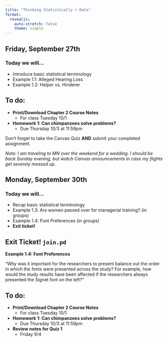 ```yaml
---
title: "Thinking Statistically + Data"
format: 
  revealjs:
    auto-stretch: false
    theme: simple
---
```


## Friday, September 27th
### Today we will...

+ Introduce basic statistical terminology
+ Example 1.1: Alleged Hearing Loss
+ Example 1.2: Helper vs. Hinderer

## To do:

+ **Print/Download Chapter 2 Course Notes**
  + For class Tuesday 10/1
+ **Homework 1: Can chimpanzees solve problems?**
  + Due Thursday 10/3 at 11:59pm
  
::: callout-warning
Don't forget to take the Canvas Quiz **AND** submit your completed assignment.
:::
  
*Note: I am traveling to MN over the weekend for a wedding. I should be back Sunday evening, but watch Canvas announcements in case my flights get severely messed up.*

## Monday, September 30th
### Today we will...

+ Recap basic statistical terminology
+ Example 1.3: Are women passed over for managerial training? (in groups)
+ Example 1.4: Font Preferences (in groups)
+ **Exit ticket!**

## Exit Ticket! `join.pd`

**Example 1.4: Font Preferences**

"Why was it important for the researchers to present balance out the order in which the fonts were presented across the study? For example, how would the study results have been affected if the researchers always presented the Signet font on the left?"

## To do:

+ **Print/Download Chapter 2 Course Notes**
  + For class Tuesday 10/1
+ **Homework 1: Can chimpanzees solve problems?**
  + Due Thursday 10/3 at 11:59pm
+ **Review notes for Quiz 1**
  + Friday 9/4
  
<!-- ## Tuesday, October 1st -->

<!-- + Ch. 2 -- Setting up Hypotheses -->

<!-- ## To do: -->

<!-- + **Print/Download Chapter 2 Course Notes** -->
<!--   + For class Tuesday 10/1 -->
<!-- + **Homework 1: Can chimpanzees solve problems?** -->
<!--   + Due Thursday 10/3 at 11:59pm -->
<!-- + **Review notes for Quiz 1** -->
<!--   + Friday 9/4 -->

<!-- ## Thursday, October 3rd -->
<!-- ### Today we will... -->

<!-- + Lab 1: Working with Data in R -->

<!-- ## To do: -->

<!-- + **Lab 1: Working with Data in R** -->
<!--   + Due Monday 10/7 at 11:59pm -->
<!-- + **Review notes for Quiz 1** -->
<!--   + In-class Friday 9/29 -->

<!-- ## Friday, October 4th -->
<!-- ### Today we will... -->

<!-- + Quiz 1 (20 minutes to complete) -->
<!-- + Ch. 2 -- Evaluating evidence using p-values -->

<!-- ## To do: -->

<!-- + **Lab 1: Working with Data in R** -->
<!--   + Due Monday 10/7 at 11:59pm -->
<!-- + **Work on Examples 2.1 & 2.2** -->
<!--   + Will be reviewed first half of class on Monday -->